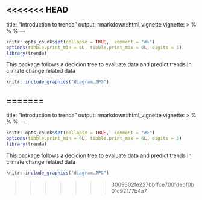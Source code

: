 <<<<<<< HEAD
---
title: "Introduction to trenda"
output: rmarkdown::html_vignette
vignette: >
  %\VignetteIndexEntry{Introduction to trenda}
  %\VignetteEngine{knitr::rmarkdown}
  %\VignetteEncoding{UTF-8}
---

```r
knitr::opts_chunk$set(collapse = TRUE,  comment = "#>")
options(tibble.print_min = 6L, tibble.print_max = 6L, digits = 3)
library(trenda)
```
This package follows a decicion tree to evaluate data and predict trends in 
climate change related data


```r
knitr::include_graphics("diagram.JPG")
```
=======
---
title: "Introduction to trenda"
output: rmarkdown::html_vignette
vignette: >
  %\VignetteIndexEntry{Introduction to trenda}
  %\VignetteEngine{knitr::rmarkdown}
  %\VignetteEncoding{UTF-8}
---

```r
knitr::opts_chunk$set(collapse = TRUE,  comment = "#>")
options(tibble.print_min = 6L, tibble.print_max = 6L, digits = 3)
library(trenda)
```
This package follows a decicion tree to evaluate data and predict trends in 
climate change related data


```r
knitr::include_graphics("diagram.JPG")
```
>>>>>>> 3009302fe227bbffce700fdebf0b01c92f77b4a7
